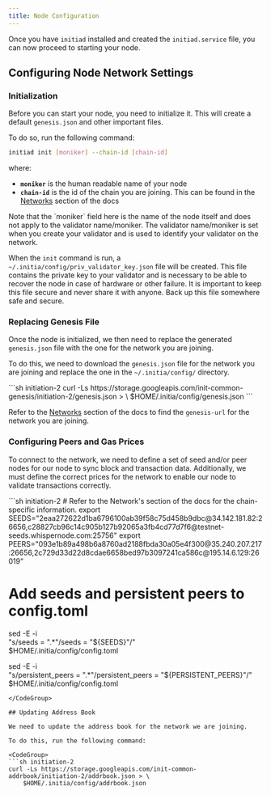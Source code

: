```yaml
---
title: Node Configuration
---
```


Once you have `initiad` installed and created the `initiad.service` file, you can now proceed to starting your node.

## Configuring Node Network Settings

### Initialization

Before you can start your node, you need to initialize it. This will create a default `genesis.json` and other important files.

To do so, run the following command:

```sh
initiad init [moniker] --chain-id [chain-id]
```

where:

- **`moniker`** is the human readable name of your node
- **`chain-id`** is the id of the chain you are joining. This can be found in the [Networks](/resources/developer/networks) section of the docs

<Note>
Note that the `moniker` field here is the name of the node itself and does not apply to the validator name/moniker. The validator name/moniker is set when you create your validator and is used to identify your validator on the network.
</Note>

When the `init` command is run, a `~/.initia/config/priv_validator_key.json` file will be created. This file contains the private key to your validator and is necessary to be able to recover the node in case of hardware or other failure. It is important to keep this file secure and never share it with anyone. Back up this file somewhere safe and secure.

### Replacing Genesis File

Once the node is initialized, we then need to replace the generated `genesis.json` file with the one for the network you are joining.

To do this, we need to download the `genesis.json` file for the network you are joining and replace the one in the `~/.initia/config/` directory.

<CodeGroup>
```sh initiation-2
curl -Ls https://storage.googleapis.com/init-common-genesis/initiation-2/genesis.json > \
         $HOME/.initia/config/genesis.json
```
</CodeGroup>

Refer to the [Networks](/resources/developer/networks) section of the docs to find the `genesis-url` for the network you are joining.

### Configuring Peers and Gas Prices

To connect to the network, we need to define a set of seed and/or peer nodes for our node to sync block and transaction data. Additionally, we must define the correct prices for the network to enable our node to validate transactions correctly.

<CodeGroup>
```sh initiation-2
# Refer to the Network's section of the docs for the chain-specific information.
export SEEDS="2eaa272622d1ba6796100ab39f58c75d458b9dbc@34.142.181.82:26656,c28827cb96c14c905b127b92065a3fb4cd77d7f6@testnet-seeds.whispernode.com:25756"
export PEERS="093e1b89a498b6a8760ad2188fbda30a05e4f300@35.240.207.217:26656,2c729d33d22d8cdae6658bed97b3097241ca586c@195.14.6.129:26019"

# Add seeds and persistent peers to config.toml
sed -E -i \
  "s/seeds = \".*\"/seeds = \"${SEEDS}\"/" \
  $HOME/.initia/config/config.toml

sed -E -i \
  "s/persistent_peers = \".*\"/persistent_peers = \"${PERSISTENT_PEERS}\"/" \
  $HOME/.initia/config/config.toml
```
</CodeGroup>

## Updating Address Book

We need to update the address book for the network we are joining.

To do this, run the following command:

<CodeGroup>
```sh initiation-2
curl -Ls https://storage.googleapis.com/init-common-addrbook/initiation-2/addrbook.json > \
    $HOME/.initia/config/addrbook.json
```
</CodeGroup>